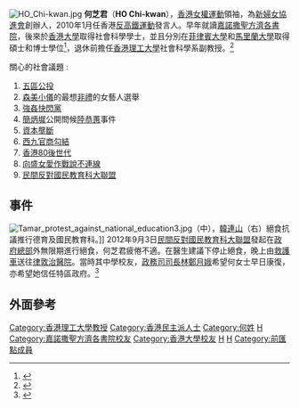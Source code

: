 [[File:HO_Chi-kwan.jpg|thumb]]
'''何芝君'''（'''HO Chi-kwan'''{{bd|}}），[[香港|香港]][[女權運動|女權運動]]領袖，為[[新婦女協進會|新婦女協進會]]創辦人，2010年1月任香港[[反高鐵運動|反高鐵運動]]發言人。早年就讀[[嘉諾撒聖方濟各書院|嘉諾撒聖方濟各書院]]，後來於[[香港大學|香港大學]]取得社會科學學士，並且分別在[[菲律賓大學|菲律賓大學]]和[[馬里蘭大學|馬里蘭大學]]取得碩士和博士學位<ref>{{Cite web |url=http://www.cihe.edu.hk/chi/academic/ss/staff.html |title=明愛專上學院 |access-date=2015-10-17 |archive-url=https://web.archive.org/web/20160305072434/http://www.cihe.edu.hk/chi/academic/ss/staff.html |archive-date=2016-03-05 |dead-url=yes }}</ref>，退休前擔任[[香港理工大學|香港理工大學]]社會科學系副教授。<ref>{{Cite web |url=http://www.e123.hk/ElderlyPro/details/333067/ |title=存档副本 |accessdate=2014-09-05 |archive-date=2016-09-20 |archive-url=https://web.archive.org/web/20160920172319/https://www.e123.hk/ElderlyPro/details/333067/ |dead-url=no }}</ref>

關心的社會議題 :
#[[五區公投|五區公投]]
#[[森美|森美]][[小儀|小儀]]的最想[[非禮|非禮]]的女藝人選舉
#[[強姦|強姦]][[快閃黨|快閃黨]]
#[[簡炳墀|簡炳墀]]公開問候[[陸恭蕙|陸恭蕙]]事件
#[[資本壟斷|資本壟斷]]
#[[西九|西九]][[官商勾結|官商勾結]]
#[[八十後_(香港)|香港80後世代]]
#[[向盛女愛作戰說不連線|向盛女愛作戰說不連線]]
#[[民間反對國民教育科大聯盟|民間反對國民教育科大聯盟]]

==事件==
[[File:Tamar_protest_against_national_education3.jpg|thumb]]（中），[[韓連山|韓連山]]（右）絕食抗議推行德育及國民教育科。]]
2012年9月3日[[民間反對國民教育科大聯盟|民間反對國民教育科大聯盟]]發起在[[香港特別行政區政府總部_(建築物)|政府總部]]外無限期進行絕食，何芝君疲倦不適。在醫生建議下停止絕食，晚上由[[救護車|救護車]]送往[[律敦治醫院|律敦治醫院]]。當時其中學校友，[[政務司司長|政務司司長]][[林鄭月娥|林鄭月娥]]希望何女士早日康復，亦希望她信任特區政府。<ref>{{Cite web |url=http://hk.apple.nextmedia.com/news/art/20120904/18007708 |title=存档副本 |accessdate=2014-09-05 |archive-date=2017-05-15 |archive-url=https://web.archive.org/web/20170515105732/http://hk.apple.nextmedia.com/news/art/20120904/18007708 |dead-url=no }}</ref>

==外面參考==
{{reflist}}

{{HK-bio-stub}}

[[Category:香港理工大學教授|Category:香港理工大學教授]]
[[Category:香港民主派人士|Category:香港民主派人士]]
[[Category:何姓|Category:何姓]]
[[Category:民間反對國民教育科大聯盟|H]]
[[Category:嘉諾撒聖方濟各書院校友|Category:嘉諾撒聖方濟各書院校友]]
[[Category:香港大學校友|Category:香港大學校友]]
[[Category:菲律賓大學校友|H]]
[[Category:馬里蘭大學校友|H]]
[[Category:前匯點成員|Category:前匯點成員]]
